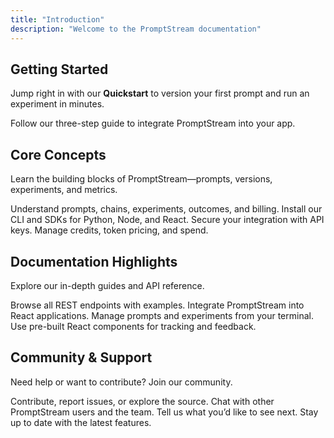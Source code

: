```yaml
---
title: "Introduction"
description: "Welcome to the PromptStream documentation"
---
```


## Getting Started

Jump right in with our **Quickstart** to version your first prompt and run an experiment in minutes.

<Card title="Quickstart" icon="rocket" href="/quickstart" horizontal>
    Follow our three-step guide to integrate PromptStream into your app.
</Card>

## Core Concepts

Learn the building blocks of PromptStream—prompts, versions, experiments, and metrics.

<Columns cols={2}>
    <Card
        title="Concepts Overview"
        icon="puzzle-piece"
        href="/concepts/overview"
    >
        Understand prompts, chains, experiments, outcomes, and billing.
    </Card>
    <Card title="Installation" icon="download" href="/installation">
        Install our CLI and SDKs for Python, Node, and React.
    </Card>
    <Card title="Authentication" icon="lock" href="/authentication">
        Secure your integration with API keys.
    </Card>
    <Card title="Billing & Usage" icon="currency-dollar" href="/billing-usage">
        Manage credits, token pricing, and spend.
    </Card>
</Columns>

## Documentation Highlights

Explore our in-depth guides and API reference.

<Columns cols={2}>
    <Card
        title="API Reference"
        icon="terminal"
        href="/api-reference/introduction"
    >
        Browse all REST endpoints with examples.
    </Card>
    <Card title="React SDK" icon="react" href="/sdk/react">
        Integrate PromptStream into React applications.
    </Card>
    <Card title="CLI" icon="terminal" href="/cli">
        Manage prompts and experiments from your terminal.
    </Card>
    <Card
        title="UI Components"
        icon="window-maximize"
        href="/components/overview"
    >
        Use pre-built React components for tracking and feedback.
    </Card>
</Columns>

## Community & Support

Need help or want to contribute? Join our community.

<Columns cols={2}>
    <Card
        title="GitHub"
        icon="github"
        href="https://github.com/your-org/promptstream"
    >
        Contribute, report issues, or explore the source.
    </Card>
    <Card title="Discord" icon="discord" href="https://discord.gg/your-invite">
        Chat with other PromptStream users and the team.
    </Card>
    <Card title="Feature Requests" icon="lightbulb" href="/feedback">
        Tell us what you’d like to see next.
    </Card>
    <Card title="Release Notes" icon="history" href="/release-notes">
        Stay up to date with the latest features.
    </Card>
</Columns>
